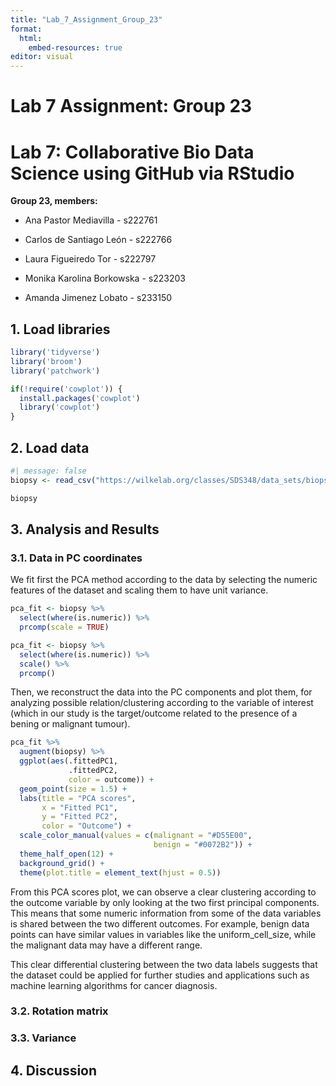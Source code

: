 ```yaml
---
title: "Lab_7_Assignment_Group_23"
format:
  html:
    embed-resources: true
editor: visual
---
```


# **Lab 7 Assignment: Group 23**

# Lab 7: Collaborative Bio Data Science using GitHub via RStudio

**Group 23, members:**

-   Ana Pastor Mediavilla - s222761

-   Carlos de Santiago León - s222766

-   Laura Figueiredo Tor - s222797

-   Monika Karolina Borkowska - s223203

-   Amanda Jimenez Lobato - s233150


## 1. Load libraries

```r
library('tidyverse')
library('broom')
library('patchwork')

if(!require('cowplot')) {
  install.packages('cowplot')
  library('cowplot')
}
```


## 2. Load data

```r
#| message: false 
biopsy <- read_csv("https://wilkelab.org/classes/SDS348/data_sets/biopsy.csv")

biopsy
```


## 3. Analysis and Results

### 3.1. Data in PC coordinates

We fit first the PCA method according to the data by selecting the numeric features of the dataset and scaling them to have unit variance.

```r
pca_fit <- biopsy %>% 
  select(where(is.numeric)) %>% 
  prcomp(scale = TRUE)
```

```r
pca_fit <- biopsy %>% 
  select(where(is.numeric)) %>% 
  scale() %>% 
  prcomp()
```

Then, we reconstruct the data into the PC components and plot them, for analyzing possible relation/clustering according to the variable of interest (which in our study is the target/outcome related to the presence of a bening or malignant tumour).

```r
pca_fit %>%
  augment(biopsy) %>% 
  ggplot(aes(.fittedPC1, 
             .fittedPC2, 
             color = outcome)) + 
  geom_point(size = 1.5) +
  labs(title = "PCA scores",
       x = "Fitted PC1", 
       y = "Fitted PC2",
       color = "Outcome") + 
  scale_color_manual(values = c(malignant = "#D55E00", 
                                benign = "#0072B2")) +
  theme_half_open(12) + 
  background_grid() +
  theme(plot.title = element_text(hjust = 0.5))
```

From this PCA scores plot, we can observe a clear clustering according to the outcome variable by only looking at the two first principal components. This means that some numeric information from some of the data variables is shared between the two different outcomes. For example, benign data points can have similar values in variables like the uniform_cell_size, while the malignant data may have a different range.

This clear differential clustering between the two data labels suggests that the dataset could be applied for further studies and applications such as machine learning algorithms for cancer diagnosis.

### 3.2. Rotation matrix

### 3.3. Variance

## 4. Discussion
